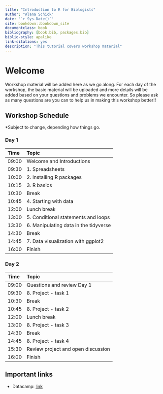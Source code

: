 ```yaml
--- 
title: "Introduction to R for Biologists"
author: "Alana Schick"
date: "`r Sys.Date()`"
site: bookdown::bookdown_site
documentclass: book
bibliography: [book.bib, packages.bib]
biblio-style: apalike
link-citations: yes
description: "This tutorial covers workshop material"
---
```


# Welcome

Workshop material will be added here as we go along. For each day of the workshop, the basic material will be uploaded and more details will be added based on your questions and problems we encounter. So please ask as many questions are you can to help us in making this workshop better!!

## Workshop Schedule

*Subject to change, depending how things go. 

### Day 1 {-}

Time | Topic                               
:-------| :----------------------------------
09:00  | Welcome and Introductions
09:30  | 1. Spreadsheets
10:00  | 2. Installing R packages
10:15  | 3. R basics
10:30  | Break
10:45  | 4. Starting with data
12:00  | Lunch break
13:00  | 5. Conditional statements and loops
13:30  | 6. Manipulating data in the tidyverse
14:30  | Break
14:45  | 7. Data visualization with ggplot2
16:00  | Finish

### Day 2 {-}

Time | Topic                                         
:-------| :----------------------------------
09:00  | Questions and review Day 1
09:30  | 8. Project - task 1
10:30  | Break
10:45  | 8. Project - task 2
12:00  | Lunch break
13:00  | 8. Project - task 3
14:30  | Break
14:45  | 8. Project - task 4
15:30  | Review project and open discussion
16:00  | Finish

  
## Important links

- Datacamp: [link](https://www.datacamp.com/home)
  
<!-- - DADA2 Tutorial :  [link](http://benjjneb.github.io/dada2/tutorial.html)  -->
<!-- - Day One presentation : [link](microbiomeworkshop.pdf) -->
<!-- - Day One dataset : [link](MiSeqSOPData.zip) -->
<!-- - Project dataset : [link](https://www.dropbox.com/sh/qra6ohbsyt1icaz/AAACvlNjUhfkbkGIp_1KA2uCa?dl=0) -->
